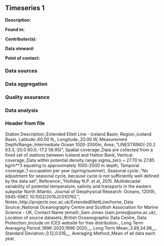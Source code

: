 ## Timeseries 1

**Description:** 


**Found in:**

**Contributor(s):**

**Data steward:**

**Point of contact:**

### Data sources

### Data aggregation

### Quality assurance

### Data analysis

### Header from file
Station Description:,Extended Ellett Line - Iceland Basin,
Region:,Iceland Basin,
Latitude:,60.00 N,,
Longitude:,20.00 W,
Measurement Depth/Range:,Intermediate Ocean 1000-2000m,
Area:,"LINESTRING(-20.2 63.3,-20.0 60.0,-17.2 58.95)",
Spatial coverage:,Data are collected from a fixed set of stations between Iceland and Hatton Bank,
Vertical coverage:,Data within potential density range sigma_zero = 27.70 to 27.85 kg/m**3 equating to approximately 1000-2000 m depth,
Temporal coverage:,1 occupation per year (spring/summer),
Seasonal cycle:,"No adjustment for seasonal cycle, because cycle is not sufficiently well defined by the data set",
Reference:,"Holliday N.P. et al, 2015. Multidecadal variability of potential temperature, salinity and transports in the eastern subpolar North Atlantic. Journal of Geophysical Research: Oceans, 120(9), 5945-5967, 10.1002/2015JC010762.",
Notes:,http://projects.noc.ac.uk/ExtendedEllettLine/home,
Data Source:,National Oceanography Centre and Scottish Association for Marine Science - UK,
Contact Name (email):,Sam Jones (sam.jones@sams.ac.uk),
Location of source datasets:,British Oceanographic Data Centre,
Data Protection:,Include on ICES website for free distribution.,
Long Term Averaging Period:,1996-2020,1996-2020,,,,
Long Term Mean:,3.89,34.96,,,,
Standard Deviation:,0.12,0.016,,,,
Averaging Method:,Mean of all data each year,
